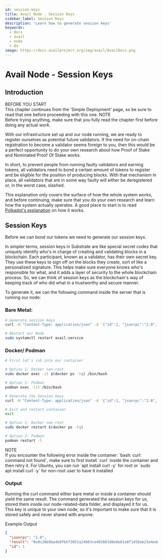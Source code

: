 ```yaml
---
id: session-keys
title: Avail Node - Session Keys
sidebar_label: Session Keys
description: 'Learn how to generate session keys'
keywords:
  - docs
  - avail
  - node
  - da
image: https://docs.availproject.org/img/avail/AvailDocs.png
---
```



# Avail Node - Session Keys

## Introduction

<Callout type="info"> 
BEFORE YOU START<br/>
This chapter continues from the 'Simple Deployment' page, so be sure to read that one before proceeding with this one.
</Callout>

<Callout type="info"> 
NOTE<br/>
Before trying anything, make sure that you fully read the chapter first before doing any actual work.
</Callout>


With our infrastructure set up and our node running, we are ready to register ourselves as potential future validators. If the need for on-chain registration to become a validator seems foreign to you, then this would be a perfect opportunity to do your own research about how Proof of Stake and Nominated Proof Of Stake works.

In short, to prevent people from running faulty validators and earning tokens, all validators need to bond a certain amount of tokens to register and be eligible for the position of producing blocks. With that mechanism in place, all validators that are in some way faulty will either be deregistered or, in the worst case, slashed.

This explanation only covers the surface of how the whole system works, and before continuing, make sure that you do your own research and learn how the system actually operates. A good place to start is to read [Polkadot's explanation](https://wiki.polkadot.network/docs/learn-staking) on how it works.

## Session Keys

Before we can bond our tokens we need to generate our session keys.

In simpler terms, session keys in Substrate are like special secret codes that uniquely identify who's in charge of creating and validating blocks in a blockchain. Each participant, known as a validator, has their own secret key. They use these keys to sign off on the blocks they create, sort of like a personalized signature. This helps make sure everyone knows who's responsible for what, and it adds a layer of security to the whole blockchain process. So, we can think of session keys as the blockchain's way of keeping track of who did what in a trustworthy and secure manner.

To generate it, we can the following command inside the server that is running our node:

### Bare Metal:

```bash
# Generate session keys
curl -H "Content-Type: application/json" -d '{"id":1, "jsonrpc":"2.0", "method": "author_rotateKeys", "params":[]}' http://localhost:9944

# Restart our Node
sudo systemctl restart avail.service
```

### Docker/ Podman

```bash
# First let's ssh into our container

# Option 1: Docker non-root
sudo docker exec -it $(docker ps -lq) /bin/bash

# Option 2: Podman
podman exec -lit /bin/bash

# Generate the Session keys
curl -H "Content-Type: application/json" -d '{"id":1, "jsonrpc":"2.0", "method": "author_rotateKeys", "params":[]}' http://localhost:9944

# Exit and restart container
exit

# Option 1: Docker non-root
sudo docker restart $(docker ps -lq)

# Option 2: Podman
podman restart -l
```

<Callout type="info"> 
NOTE<br/>
If you encounter the following error inside the container: `bash: curl: command not found`, make sure to first install `curl` inside the container and then retry it.
For Ubuntu, you can run `apt install curl -y` for root or `sudo apt install curl -y` for non-root user to have it installed
</Callout>

### Output

Running the curl command either bare metal or inside a container should yield the same result. The command generated the session keys for us, stored them inside our node-related-data folder, and displayed it for us. This key is unique to your own node, so it's important to make sure that it is stored safely and never shared with anyone.

Example Output

```json
{
  "jsonrpc": "2.0",
  "result": "0x0c26b9ba4b8fb5f3051a24663ce491663d8e8e81e8f1450ab23e4edd7d3b4f4c7e5e1047ae1edAb5bde2dad7915629b8aec892c550515ed0b1cb7e056e8a33d16c9c7faba50abd75438d4a2bbdbb6b2c35e09ad480e07ffeb1a2175feda23a3fd475eb0ad21e2f67693a1d6964b81d1454a19dd53256223a178a74cb0df4cc43",
  "id": 1
}
```
